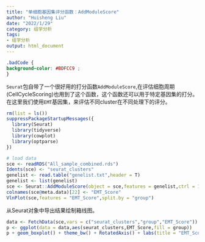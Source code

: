 ```yaml
---
title: "单细胞基因集评分函数：AddModuleScore"
author: "Huisheng Liu"
date: "2022/1/29"
category: 组学分析
tags: 
- 组学分析
output: html_document
---
```


```css
.badCode {
background-color: #BDFCC9 ;
}
```

`Seurat`包自带了一个很好用的打分函数`AddModuleScore`,在评估细胞周期(CellCycleScoring)也用到了这个函数，这个函数还可以用于特定基因集的打分。在这里我们使用`EMT`基因集，来评估不同cluster在不同处理下的评分。

```R
rm(list = ls())
suppressPackageStartupMessages({
  library(Seurat)
  library(tidyverse)
  library(cowplot)
  library(optparse)
})

# load data
sce <- readRDS("All_sample_combined.rds")
Idents(sce) <- "seurat_clusters"
genelist <- read.table("genelist.txt",header = T)
genelist <- list(genelist)
sce <- Seurat::AddModuleScore(object = sce,features = genelist,ctrl = 100,name = "EMT")
colnames(sce@meta.data)[22] <- "EMT_Score"
VlnPlot(sce,features = "EMT_Score",split.by = "group")
```


从Seurat对象中导出结果绘制箱线图。

```R
data <- FetchData(sce,vars = c("seurat_clusters","group","EMT_Score"))
p <- ggplot(data = data,aes(seurat_clusters,EMT_Score,fill = group))
p + geom_boxplot() + theme_bw() + RotatedAxis() + labs(title = "EMT_Score",y = "Score") + theme(plot.title = element_text(hjust = 0.5),axis.text = element_text(size = 10,face = "bold"),axis.title.x = element_text(size = 12),axis.title.y = element_text(size = 12)) 

```
